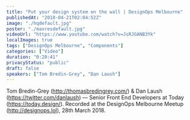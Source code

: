 ```yaml
---
title: "Put your design system on the wall | DesignOps Melbourne"
publishedAt: "2018-04-21T02:04:52Z"
image: "./hqdefault.jpg"
poster: "./maxresdefault.jpg"
videoUrl: "https://www.youtube.com/watch?v=JsRJGANB3Yk"
localImages: true
tags: ["DesignOps Melbourne", "Components"]
categories: ["Video"]
duration: "0:20:41"
privacyStatus: "public"
draft: false
speakers: ["Tom Bredin-Grey", "Dan Laush"]
---
```


Tom Bredin-Grey (http://thomasbredingrey.com/) & Dan Laush (https://twitter.com/danlaush) — Senior Front End Developers at Today (https://today.design/). Recorded at the DesignOps Melbourne Meetup (http://designops.lol), 28th March 2018.

